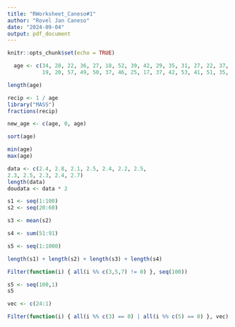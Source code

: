 ```yaml
---
title: "RWorksheet_Caneso#1"
author: "Rovel Jan Caneso"
date: "2024-09-04"
output: pdf_document
---
```


```r
knitr::opts_chunk$set(echo = TRUE)
```

```r
  age <- c(34, 28, 22, 36, 27, 18, 52, 39, 42, 29, 35, 31, 27, 22, 37, 34, 
           19, 20, 57, 49, 50, 37, 46, 25, 17, 37, 42, 53, 41, 51, 35, 24, 33, 41)

length(age)

recip <- 1 / age
library("MASS")
fractions(recip)

new_age <- c(age, 0, age)

sort(age)

min(age)
max(age)

data <- c(2.4, 2.8, 2.1, 2.5, 2.4, 2.2, 2.5,
2.3, 2.5, 2.3, 2.4, 2.7)
length(data)
doudata <- data * 2

s1 <- seq(1:100)
s2 <- seq(20:60)

s3 <- mean(s2)

s4 <- sum(51:91)

s5 <- seq(1:1000)

length(s1) + length(s2) + length(s3) + length(s4)

Filter(function(i) { all(i %% c(3,5,7) != 0) }, seq(100))

s5 <- seq(100,1)
s5

vec <- c(24:1)

Filter(function(i) { all(i %% c(3) == 0) | all(i %% c(5) == 0) }, vec)
```




